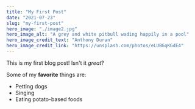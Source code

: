 ```yaml
---
title: "My First Post"
date: "2021-07-23"
slug: "my-first-post"
hero_image: "./image2.jpg"
hero_image_alt: "A grey and white pitbull wading happily in a pool"
hero_image_credit_text: "Anthony Duran"
hero_image_credit_link: "https://unsplash.com/photos/eLUBGqKGdE4"
---
```


This is my first blog post! Isn't it *great*?

Some of my **favorite** things are:

* Petting dogs
* Singing
* Eating potato-based foods